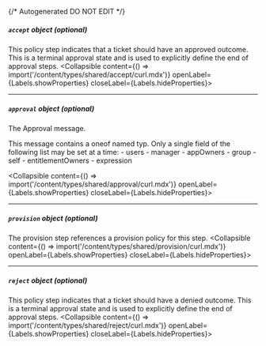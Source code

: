 {/* Autogenerated DO NOT EDIT  */}

##### `accept` _object (optional)_
This policy step indicates that a ticket should have an approved outcome. This is a terminal approval state and is used to explicitly define the end of approval steps.
<Collapsible content={() => import('/content/types/shared/accept/curl.mdx')} openLabel={Labels.showProperties} closeLabel={Labels.hideProperties}>
</Collapsible>

---
##### `approval` _object (optional)_
The Approval message.

This message contains a oneof named typ. Only a single field of the following list may be set at a time:
  \- users
  \- manager
  \- appOwners
  \- group
  \- self
  \- entitlementOwners
  \- expression

<Collapsible content={() => import('/content/types/shared/approval/curl.mdx')} openLabel={Labels.showProperties} closeLabel={Labels.hideProperties}>
</Collapsible>

---
##### `provision` _object (optional)_
The provision step references a provision policy for this step.
<Collapsible content={() => import('/content/types/shared/provision/curl.mdx')} openLabel={Labels.showProperties} closeLabel={Labels.hideProperties}>
</Collapsible>

---
##### `reject` _object (optional)_
This policy step indicates that a ticket should have a denied outcome. This is a terminal approval state and is used to explicitly define the end of approval steps.
<Collapsible content={() => import('/content/types/shared/reject/curl.mdx')} openLabel={Labels.showProperties} closeLabel={Labels.hideProperties}>
</Collapsible>


